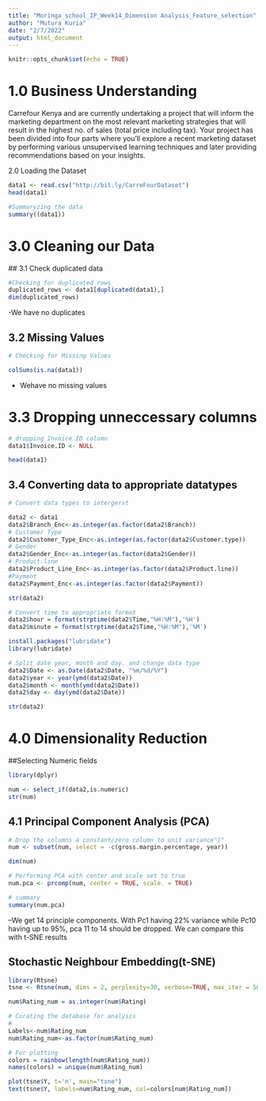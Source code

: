 ---
title: "Moringa_school_IP_Week14_Dimension Analysis_Feature_selection"
author: "Mutura Kuria"
date: "2/7/2022"
output: html_document
---

```{r setup, include=FALSE}
knitr::opts_chunk$set(echo = TRUE)
```


# 1.0 Business Understanding

Carrefour Kenya and are currently undertaking a project that will inform the marketing department on the most relevant marketing strategies that will result in the highest no. of sales (total price including tax). Your project has been divided into four parts where you'll explore a recent marketing dataset by performing various unsupervised learning techniques and later providing recommendations based on your insights.

2.0 Loading the Dataset

```{r}
data1 <- read.csv("http://bit.ly/CarreFourDataset")
head(data1)
```
```{r}
#Summaryzing the data
summary((data1))
```
# 3.0 Cleaning our Data
 ## 3.1 Check duplicated data
 
```{r}
#Checking for duplicated rows
duplicated_rows <- data1[duplicated(data1),]
dim(duplicated_rows)
```
 
  -We have no duplicates
  
  
## 3.2 Missing Values

```{r}
# Checking for Missing Values

colSums(is.na(data1))
```
  - Wehave no missing values
  
# 3.3 Dropping unneccessary columns

```{r}
# dropping Invoice.ID column
data1$Invoice.ID <- NULL
```
```{r}
head(data1)

```

## 3.4 Converting data to appropriate datatypes

```{r}
# Convert data types to intergerst 

data2 <- data1
data2$Branch_Enc<-as.integer(as.factor(data2$Branch))
# Customer Type
data2$Customer_Type_Enc<-as.integer(as.factor(data2$Customer.type))
# Gender
data2$Gender_Enc<-as.integer(as.factor(data2$Gender))
# Product.line
data2$Product_Line_Enc<-as.integer(as.factor(data2$Product.line))
#Payment
data2$Payment_Enc<-as.integer(as.factor(data2$Payment))
```

```{r}
str(data2)
```

```{r}
# Convert time to appropriate format
data2$hour = format(strptime(data2$Time,"%H:%M"),'%H')
data2$minute = format(strptime(data2$Time,"%H:%M"),'%M')
```

```{r}
install.packages("lubridate") 
library(lubridate)
```


```{r}
# Split date year, month and day. and change data type
data2$Date <- as.Date(data2$Date, "%m/%d/%Y")
data2$year <- year(ymd(data2$Date))
data2$month <- month(ymd(data2$Date)) 
data2$day <- day(ymd(data2$Date))
```
```{r}
str(data2)
```
# 4.0 Dimensionality Reduction

##Selecting Numeric fields
```{r}
library(dplyr)
```


```{r}
num <- select_if(data2,is.numeric)
str(num)
```

## 4.1 Principal Component Analysis (PCA)

```{r}
# Drop the columns a constant/zero column to unit variance")"
num <- subset(num, select = -c(gross.margin.percentage, year))


```

```{r}
dim(num)
```
```{r}
# Performing PCA with center and scale set to true
num.pca <- prcomp(num, center = TRUE, scale. = TRUE)

# summary
summary(num.pca)
```

  --We get 14 principle components. With Pc1 having 22% variance while Pc10 having up to 95%, pca 11 to 14 should be dropped. We can compare this with t-SNE results

## Stochastic Neighbour Embedding(t-SNE)

```{r}
library(Rtsne)
tsne <- Rtsne(num, dims = 2, perplexity=30, verbose=TRUE, max_iter = 500)
```
```{r}
num$Rating_num = as.integer(num$Rating)

# Curating the database for analysis 
# 
Labels<-num$Rating_num
num$Rating_num<-as.factor(num$Rating_num)

# For plotting
colors = rainbow(length(num$Rating_num))
names(colors) = unique(num$Rating_num)

plot(tsne$Y, t='n', main="tsne")
text(tsne$Y, labels=num$Rating_num, col=colors[num$Rating_num])
```


